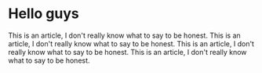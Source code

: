 # Hello guys

This is an article, I don't really know what to say to be honest. This is an article, I don't really know what to say to be honest. This is an article, I don't really know what to say to be honest. This is an article, I don't really know what to say to be honest.